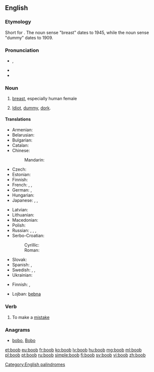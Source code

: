 ==English==

===Etymology===
Short for {{term|booby}}. The noun sense "breast" dates to 1945, while the noun sense "dummy" dates to 1909.

===Pronunciation===
* {{IPA|/ˈbuːb/}}, {{X-SAMPA|/"bu:b/}}
* {{audio|en-us-boob.ogg|Audio (US)}}
* {{rhymes|uːb}}

===Noun===
{{en-noun}}

# {{slang}} [[breast]], especially human female
# {{informal|pejorative}} [[idiot|Idiot]], [[dummy]], [[dork]].

====Translations====
{{trans-top|breast (colloquial)}}
* Armenian: {{t-|hy|ծիծ|tr=cic|sc=Armn}}
* Belarusian: {{t-|be|сіська|f|tr=sísʹka|sc=Cyrl}}
* Bulgarian: {{t+|bg|цица|f|tr=cíca|sc=Cyrl}}
* Catalan: {{t+|ca|pit|m}}
* Chinese:
*: Mandarin: {{t|cmn|咪咪|tr=mīmī|sc=Hani}}
* Czech: {{t+|cs|cecek|m}}
* Estonian: {{t-|et|tiss}}
* Finnish: {{t+|fi|tissi}}
* French: {{t+|fr|nichon|m}}, {{t+|fr|lolo|m}}, {{t+|fr|néné|m}}
* German: {{t+|de|Titte|f}}, {{t+|de|Möpse|p}} {{qualifier|usually plural}}
* Hungarian: {{t+|hu|cici}}
* Japanese: {{t-|ja|おっぱい|tr=oppai|sc=Jpan}}, {{t-|ja|ぱいぱい|tr=paipai|sc=Jpan}}, {{t-|ja|ぱいおつ|tr=paiotsu|sc=Jpan}}
{{trans-mid}}
* Latvian: {{t+|lv|pups|m}}
* Lithuanian: {{t-|lt|papas|m}}
* Macedonian: {{t-|mk|цицка|f|tr=cícka|sc=Cyrl}}
* Polish: {{t+|pl|cycek|m}}
* Russian: {{t+|ru|сиська|f|tr=sísʹka|sc=Cyrl}}, {{t+|ru|титька|f|tr=títʹka|sc=Cyrl}}, {{t+|ru|дойка|f|p|tr=dójki|alt=дойки|sc=Cyrl}} {{qualifier|usually plural}}, {{t+|ru|буфер|m|p|tr=buferá|alt=буфера|sc=Cyrl}} {{qualifier|usually plural}}
* Serbo-Croatian:
*: Cyrillic: {{t-|sh|сиса|f}}
*: Roman: {{t-|sh|sisa}}
* Slovak: {{t-|sk|cecok|m}}
* Spanish: {{t+|es|teta|f}}, {{t-|es|macoca|f}}
* Swedish: {{t-|sv|tutt|c}}, {{t+|sv|tutte|c}}, {{t+|sv|patt|c}}
* Ukrainian: {{t+|uk|цицька|f|tr=cýcʹka|sc=Cyrl}}
{{trans-bottom}}

{{trans-top|idiot, dummy, dork}}
* Finnish: {{qualifier|slang}} {{t+|fi|dorka}}, {{qualifier|slang}} {{t+|fi|bimbo}}
{{trans-mid}}
* Lojban: [[bebna]]
{{trans-bottom}}

===Verb===
{{en-verb}}

# {{informal|intransitive}} To make a [[mistake]]

===Anagrams===
* [[bobo#English|bobo]], [[Bobo#English|Bobo]]

[[Category:English palindromes]]

[[et:boob]]
[[eu:boob]]
[[fr:boob]]
[[ko:boob]]
[[lv:boob]]
[[hu:boob]]
[[mg:boob]]
[[ml:boob]]
[[pl:boob]]
[[pt:boob]]
[[ru:boob]]
[[simple:boob]]
[[fi:boob]]
[[sv:boob]]
[[vi:boob]]
[[zh:boob]]